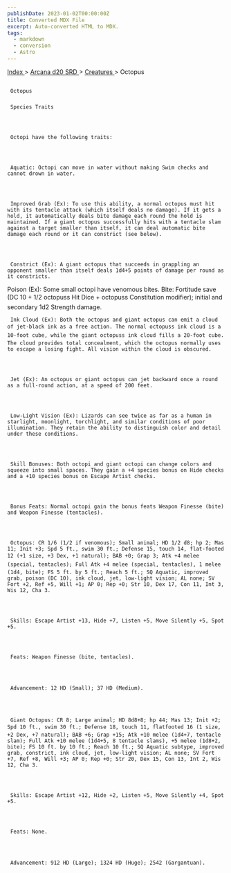 ```yaml
---
publishDate: 2023-01-02T00:00:00Z
title: Converted MDX File
excerpt: Auto-converted HTML to MDX.
tags:
  - markdown
  - conversion
  - Astro
---
```


[
Index
](-index) >
[
Arcana d20 SRD
](arcana-d20-srd-index) >
[
Creatures
](arcana-d20-srd-creatures-index) > Octopus

##

     Octopus

###

     Species Traits




     Octopi have the following traits:




     Aquatic: Octopi can move in water without making Swim checks and cannot drown in water.




     Improved Grab (Ex): To use this ability, a normal octopus must hit with its tentacle attack (which itself deals no damage). If it gets a hold, it automatically deals bite damage each round the hold is maintained. If a giant octopus successfully hits with a tentacle slam against a target smaller than itself, it can deal automatic bite damage each round or it can constrict (see below).




     Constrict (Ex): A giant octopus that succeeds in grappling an opponent smaller than itself deals 1d4+5 points of damage per round as it constricts.

Poison (Ex): Some small octopi have venomous bites. Bite: Fortitude save (DC 10 + 1/2 octopuss Hit Dice + octopuss Constitution modifier); initial and secondary 1d2 Strength damage.

     Ink Cloud (Ex): Both the octopus and giant octopus can emit a cloud of jet-black ink as a free action. The normal octopuss ink cloud is a 10-foot cube, while the giant octopuss ink cloud fills a 20-foot cube. The cloud provides total concealment, which the octopus normally uses to escape a losing fight. All vision within the cloud is obscured.




     Jet (Ex): An octopus or giant octopus can jet backward once a round as a full-round action, at a speed of 200 feet.




     Low-Light Vision (Ex): Lizards can see twice as far as a human in starlight, moonlight, torchlight, and similar conditions of poor illumination. They retain the ability to distinguish color and detail under these conditions.




     Skill Bonuses: Both octopi and giant octopi can change colors and squeeze into small spaces. They gain a +4 species bonus on Hide checks and a +10 species bonus on Escape Artist checks.




     Bonus Feats: Normal octopi gain the bonus feats Weapon Finesse (bite) and Weapon Finesse (tentacles).




     Octopus: CR 1/6 (1/2 if venomous); Small animal; HD 1/2 d8; hp 2; Mas 11; Init +3; Spd 5 ft., swim 30 ft.; Defense 15, touch 14, flat-footed 12 (+1 size, +3 Dex, +1 natural); BAB +0; Grap 3; Atk +4 melee (special, tentacles); Full Atk +4 melee (special, tentacles), 1 melee (1d4, bite); FS 5 ft. by 5 ft.; Reach 5 ft.; SQ Aquatic, improved grab, poison (DC 10), ink cloud, jet, low-light vision; AL none; SV Fort +2, Ref +5, Will +1; AP 0; Rep +0; Str 10, Dex 17, Con 11, Int 3, Wis 12, Cha 3.




     Skills: Escape Artist +13, Hide +7, Listen +5, Move Silently +5, Spot +5.




     Feats: Weapon Finesse (bite, tentacles).




     Advancement: 12 HD (Small); 37 HD (Medium).




     Giant Octopus: CR 8; Large animal; HD 8d8+8; hp 44; Mas 13; Init +2; Spd 10 ft., swim 30 ft.; Defense 18, touch 11, flatfooted 16 (1 size, +2 Dex, +7 natural); BAB +6; Grap +15; Atk +10 melee (1d4+7, tentacle slam); Full Atk +10 melee (1d4+5, 8 tentacle slams), +5 melee (1d8+2, bite); FS 10 ft. by 10 ft.; Reach 10 ft.; SQ Aquatic subtype, improved grab, constrict, ink cloud, jet, low-light vision; AL none; SV Fort +7, Ref +8, Will +3; AP 0; Rep +0; Str 20, Dex 15, Con 13, Int 2, Wis 12, Cha 3.




     Skills: Escape Artist +12, Hide +2, Listen +5, Move Silently +4, Spot +5.




     Feats: None.




     Advancement: 912 HD (Large); 1324 HD (Huge); 2542 (Gargantuan).
